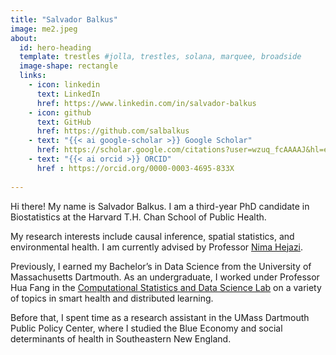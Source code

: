 ```yaml
---
title: "Salvador Balkus"
image: me2.jpeg
about:
  id: hero-heading
  template: trestles #jolla, trestles, solana, marquee, broadside
  image-shape: rectangle
  links:
    - icon: linkedin
      text: LinkedIn
      href: https://www.linkedin.com/in/salvador-balkus
    - icon: github
      text: GitHub
      href: https://github.com/salbalkus
    - text: "{{< ai google-scholar >}} Google Scholar"
      href: https://scholar.google.com/citations?user=wzuq_fcAAAAJ&hl=en&oi=ao
    - text: "{{< ai orcid >}} ORCID"
      href : https://orcid.org/0000-0003-4695-833X
    
---
```


::: {#hero-heading}

Hi there! My name is Salvador Balkus. I am a third-year PhD candidate in Biostatistics at the Harvard T.H. Chan School of Public Health. 

My research interests include causal inference, spatial statistics, and environmental health. I am currently advised by Professor [Nima Hejazi](https://nimahejazi.org/).

Previously, I earned my Bachelor's in Data Science from the University of Massachusetts Dartmouth. As an undergraduate, I worked under Professor Hua Fang in the [Computational Statistics and Data Science Lab](https://www.umassmed.edu/fanglab/) on a variety of topics in smart health and distributed learning. 

Before that, I spent time as a research assistant in the UMass Dartmouth Public Policy Center, where I studied the Blue Economy and social determinants of health in Southeastern New England.

:::
